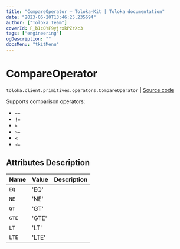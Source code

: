 ```yaml
---
title: "CompareOperator — Toloka-Kit | Toloka documentation"
date: "2023-06-20T13:46:25.235694"
author: ["Toloka Team"]
coverId: F_bIcOYF9yjrxkPZrXc3
tags: ["engineering"]
ogDescription: ""
docsMenu: "tkitMenu"
---
```


# CompareOperator

`toloka.client.primitives.operators.CompareOperator` | [Source code](https://github.com/Toloka/toloka-kit/blob/v1.2.0/src/client/primitives/operators.py#L21)

Supports comparison operators:

* `==`
* `!=`
* `>`
* `>=`
* `<`
* `<=`

## Attributes Description

| Name | Value | Description |
| :------| :-----------| :----------| 
`EQ`|'EQ'|
`NE`|'NE'|
`GT`|'GT'|
`GTE`|'GTE'|
`LT`|'LT'|
`LTE`|'LTE'|